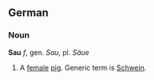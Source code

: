 == German == 
=== Noun ===
'''Sau''' ''f'', gen. ''Sau'', pl. ''Säue''

# A [[female]] [[pig]]. Generic term is [[Schwein]].